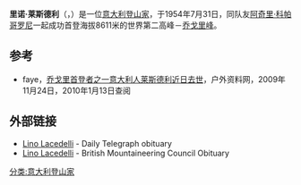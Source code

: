 '''里诺·莱斯德利'''（{{lang-it|Lino Lacedelli}}，{{bd|1925年|12月4日|2009年|11月20日|catIdx=Lacedelli, Lino}}）是一位[[意大利|意大利]][[登山家|登山家]]，于1954年7月31日，同队友[[阿奇里·科帕哥罗尼|阿奇里·科帕哥罗尼]]一起成功首登海拔8611米的世界第二高峰－[[乔戈里峰|乔戈里峰]]。

==参考==
* faye，[http://www.8264.com/46536.html 乔戈里首登者之一意大利人莱斯德利近日去世]，户外资料网，2009年11月24日，2010年1月13日查阅

==外部链接==
* [http://www.telegraph.co.uk/news/obituaries/sport-obituaries/6617138/Lino-Lacedelli.html Lino Lacedelli] - Daily Telegraph obituary
* [http://www.thebmc.co.uk/News.aspx?id=3426 Lino Lacedelli] - British Mountaineering Council Obituary

{{Authority control}}
{{意大利人物小作品}}
{{DEFAULTSORT: Lacedelli, Lino}}
[[分类:意大利登山家|分类:意大利登山家]]